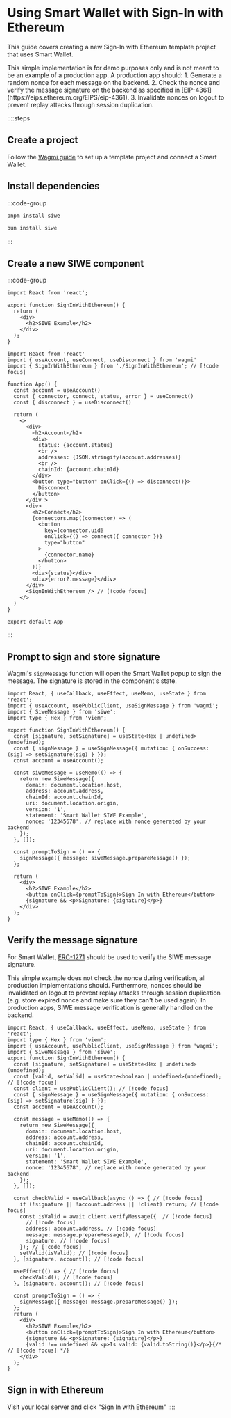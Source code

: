 
# Using Smart Wallet with Sign-In with Ethereum

This guide covers creating a new Sign-In with Ethereum template project that uses Smart Wallet.

<Callout type="info">
  This simple implementation is for demo purposes only and is not meant to be an example of a
  production app. A production app should: 1. Generate a random nonce for each message on the
  backend. 2. Check the nonce and verify the message signature on the backend as specified in
  [EIP-4361](https://eips.ethereum.org/EIPS/eip-4361). 3. Invalidate nonces on logout to prevent
  replay attacks through session duplication.
</Callout>

::::steps
## Create a project

Follow the [Wagmi guide](/guides/create-app/using-wagmi) to set up a template project and connect a Smart Wallet.

## Install dependencies

:::code-group

```bash [pnpm]
pnpm install siwe
```

```bash [bun]
bun install siwe
```

:::


## Create a new SIWE component

:::code-group


```tsx twoslash [src/SignInWithEthereum.tsx]
import React from 'react';

export function SignInWithEthereum() {
  return (
    <div>
      <h2>SIWE Example</h2>
    </div>
  );
}
```

```tsx [src/App.tsx]
import React from 'react'
import { useAccount, useConnect, useDisconnect } from 'wagmi'
import { SignInWithEthereum } from './SignInWithEthereum'; // [!code focus]

function App() {
  const account = useAccount()
  const { connector, connect, status, error } = useConnect()
  const { disconnect } = useDisconnect()

  return (
    <>
      <div>
        <h2>Account</h2>
        <div>
          status: {account.status}
          <br />
          addresses: {JSON.stringify(account.addresses)}
          <br />
          chainId: {account.chainId}
        </div>
        <button type="button" onClick={() => disconnect()}>
          Disconnect
        </button>
      </div >
      <div>
        <h2>Connect</h2>
        {connectors.map((connector) => (
          <button
            key={connector.uid}
            onClick={() => connect({ connector })}
            type="button"
          >
            {connector.name}
          </button>
        ))}
        <div>{status}</div>
        <div>{error?.message}</div>
      </div>
      <SignInWithEthereum /> // [!code focus]
    </>
  )
}

export default App

```

:::


## Prompt to sign and store signature
Wagmi's `signMessage` function will open the Smart Wallet popup to sign the message. The signature is stored in the component's state.

```tsx twoslash [src/SignInWithEthereum.tsx]
import React, { useCallback, useEffect, useMemo, useState } from 'react';
import { useAccount, usePublicClient, useSignMessage } from 'wagmi';
import { SiweMessage } from 'siwe';
import type { Hex } from 'viem';

export function SignInWithEthereum() {
  const [signature, setSignature] = useState<Hex | undefined>(undefined);
  const { signMessage } = useSignMessage({ mutation: { onSuccess: (sig) => setSignature(sig) } });
  const account = useAccount();

  const siweMessage = useMemo(() => {
    return new SiweMessage({
      domain: document.location.host,
      address: account.address,
      chainId: account.chainId,
      uri: document.location.origin,
      version: '1',
      statement: 'Smart Wallet SIWE Example',
      nonce: '12345678', // replace with nonce generated by your backend
    });
  }, []);

  const promptToSign = () => {
    signMessage({ message: siweMessage.prepareMessage() });
  };

  return (
    <div>
      <h2>SIWE Example</h2>
      <button onClick={promptToSign}>Sign In with Ethereum</button>
      {signature && <p>Signature: {signature}</p>}
    </div>
  );
}
```

## Verify the message signature

For Smart Wallet, [ERC-1271](https://eips.ethereum.org/EIPS/eip-1271) should be used to verify the SIWE message signature.

<Callout type="warning">
  This simple example does not check the nonce during verification, all production implementations
  should. Furthermore, nonces should be invalidated on logout to prevent replay attacks through
  session duplication (e.g. store expired nonce and make sure they can't be used again). In
  production apps, SIWE message verification is generally handled on the backend.
</Callout>

```tsx twoslash [src/SignInWithEthereum.tsx]
import React, { useCallback, useEffect, useMemo, useState } from 'react';
import type { Hex } from 'viem';
import { useAccount, usePublicClient, useSignMessage } from 'wagmi';
import { SiweMessage } from 'siwe';
export function SignInWithEthereum() {
  const [signature, setSignature] = useState<Hex | undefined>(undefined);
  const [valid, setValid] = useState<boolean | undefined>(undefined); // [!code focus]
  const client = usePublicClient(); // [!code focus]
  const { signMessage } = useSignMessage({ mutation: { onSuccess: (sig) => setSignature(sig) } });
  const account = useAccount();

  const message = useMemo(() => {
    return new SiweMessage({
      domain: document.location.host,
      address: account.address,
      chainId: account.chainId,
      uri: document.location.origin,
      version: '1',
      statement: 'Smart Wallet SIWE Example',
      nonce: '12345678', // replace with nonce generated by your backend
    });
  }, []);

  const checkValid = useCallback(async () => { // [!code focus]
    if (!signature || !account.address || !client) return; // [!code focus]
    const isValid = await client.verifyMessage({  // [!code focus]
      // [!code focus]
      address: account.address, // [!code focus]
      message: message.prepareMessage(), // [!code focus]
      signature, // [!code focus]
    }); // [!code focus]
    setValid(isValid); // [!code focus]
  }, [signature, account]); // [!code focus]

  useEffect(() => { // [!code focus]
    checkValid(); // [!code focus]
  }, [signature, account]); // [!code focus]

  const promptToSign = () => {
    signMessage({ message: message.prepareMessage() });
  };
  return (
    <div>
      <h2>SIWE Example</h2>
      <button onClick={promptToSign}>Sign In with Ethereum</button>
      {signature && <p>Signature: {signature}</p>}
      {valid !== undefined && <p>Is valid: {valid.toString()}</p>}{/* // [!code focus] */}
    </div>
  );
}
```

## Sign in with Ethereum
Visit your local server and click "Sign In with Ethereum"
::::